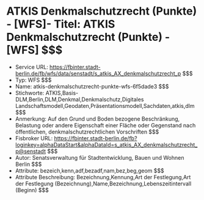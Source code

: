 # ATKIS Denkmalschutzrecht (Punkte) - [WFS]- Titel: ATKIS Denkmalschutzrecht (Punkte) - [WFS] $$$
- Service URL: https://fbinter.stadt-berlin.de/fb/wfs/data/senstadt/s_atkis_AX_denkmalschutzrecht_p $$$
- Typ: WFS $$$
- Name: atkis-denkmalschutzrecht-punkte-wfs-6f5dade3 $$$
- Stichworte: ATKIS,Basis-DLM,Berlin,DLM,Denkmal,Denkmalschutz,Digitales Landschaftsmodell,Geodaten,Präsentationsmodell,Sachdaten,atkis,dlm $$$
- Anmerkung: Auf den Grund und Boden bezogene Beschränkung, Belastung oder andere Eigenschaft einer Fläche oder Gegenstand nach öffentlichen, denkmalschutzrechtlichen Vorschriften $$$
- Fisbroker URL: https://fbinter.stadt-berlin.de/fb?loginkey=alphaDataStart&alphaDataId=s_atkis_AX_denkmalschutzrecht_p@senstadt $$$
- Autor: Senatsverwaltung für Stadtentwicklung, Bauen und Wohnen Berlin $$$
- Attribute: bezeich,kenn,adf,bezadf,nam,bez,beg,geom $$$
- Attribute Beschreibung: Bezeichnung,Kennung,Art der Festlegung,Art der Festlegung (Bezeichnung),Name,Bezeichnung,Lebenszeitintervall (Beginn) $$$
